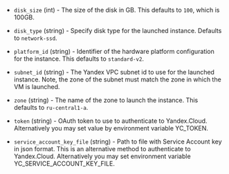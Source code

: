 <!-- Code generated from the comments of the Config struct in post-processor/yandex-export/post-processor.go; DO NOT EDIT MANUALLY -->

- `disk_size` (int) - The size of the disk in GB. This defaults to `100`, which is 100GB.

- `disk_type` (string) - Specify disk type for the launched instance. Defaults to `network-ssd`.

- `platform_id` (string) - Identifier of the hardware platform configuration for the instance. This defaults to `standard-v2`.

- `subnet_id` (string) - The Yandex VPC subnet id to use for
  the launched instance. Note, the zone of the subnet must match the
  zone in which the VM is launched.

- `zone` (string) - The name of the zone to launch the instance. This defaults to `ru-central1-a`.

- `token` (string) - OAuth token to use to authenticate to Yandex.Cloud. Alternatively you may set
  value by environment variable YC_TOKEN.

- `service_account_key_file` (string) - Path to file with Service Account key in json format. This
  is an alternative method to authenticate to Yandex.Cloud. Alternatively you may set environment variable
  YC_SERVICE_ACCOUNT_KEY_FILE.

